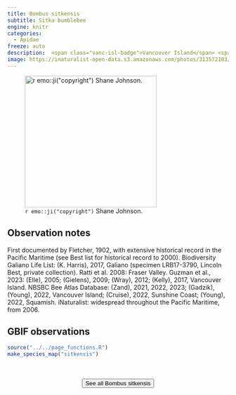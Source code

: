 ```yaml
---
title: Bombus sitkensis
subtitle: Sitka bumblebee
engine: knitr
categories:
  - Apidae
freeze: auto
description:  <span class="vanc-isl-badge">Vancouver Island</span> <span class="lower-mainland-badge">Lower Mainland</span> <span class="coast-badge">Coast</span> <span class="gali-badge">Galiano</span>
image: https://inaturalist-open-data.s3.amazonaws.com/photos/313572103/large.jpeg
---
```

![`r emo::ji("copyright")` Shane Johnson.](https://inaturalist-open-data.s3.amazonaws.com/photos/313572103/large.jpeg){height=300}

## Observation notes  
First documented by Fletcher, 1902, with extensive historical record in the Pacific Maritime (see Best list for historical record to 2000). Biodiversity Galiano Life List: (K. Harris), 2017, Galiano (specimen LRB17-3790, Lincoln Best, private collection). Ratti et al. 2008: <span class="hl-place-name">Fraser Valley</span>. Guzman et al., 2023: (Elle), 2005; (Gielens), 2009; (Wray), 2012; (Kelly), 2017, <span class="hl-place-name"><span class="hl-place-name"><span class="hl-place-name">Vancouver</span> Is</span>land</span>. NBSBC Bee Atlas Database: (Zand), 2021, 2022, 2023; (Gadzik), (Young), 2022, <span class="hl-place-name"><span class="hl-place-name"><span class="hl-place-name">Vancouver</span> Is</span>land</span>; (Cruise), 2022, <span class="hl-place-name">Sunshine Coast</span>; (Young), 2022, <span class="hl-place-name">Squamish</span>. iNaturalist: widespread throughout the Pacific Maritime, from 2006.

## GBIF observations  


```r
source("../../page_functions.R")
make_species_map("sitkensis")
```
<br><br>
<center>


<a href="https://inaturalist.ca/observations?place_id=7085&quality_grade=research&subview=map&taxon_id=142269"><button type="button" class="btn btn-secondary">See all Bombus sitkensis <i class="fa-solid fa-arrow-up-right-from-square"></i> </button></a>
</center>
